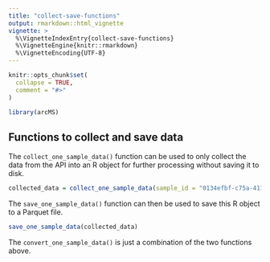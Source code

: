 ```yaml
---
title: "collect-save-functions"
output: rmarkdown::html_vignette
vignette: >
  %\VignetteIndexEntry{collect-save-functions}
  %\VignetteEngine{knitr::rmarkdown}
  %\VignetteEncoding{UTF-8}
---
```


```r
knitr::opts_chunk$set(
  collapse = TRUE,
  comment = "#>"
)
```

```r
library(arcMS)
```

## Functions to collect and save data

The `collect_one_sample_data()` function can be used to only collect the data from the API into an R object for further processing without saving it to disk.

```r
collected_data = collect_one_sample_data(sample_id = "0134efbf-c75a-411b-842a-4f35e2b76347")
```

The `save_one_sample_data()` function can then be used to save this R object to a Parquet file.

```r
save_one_sample_data(collected_data)
```

The `convert_one_sample_data()` is just a combination of the two functions above.

